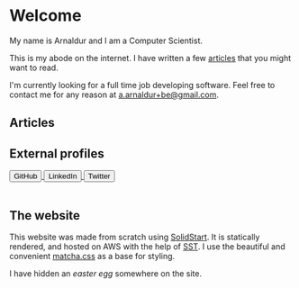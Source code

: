 
# Welcome
My name is Arnaldur and I am a Computer Scientist.

This is my abode on the internet.
I have written a few <u>[articles](/writing)</u> that you might want to read.

I'm currently looking for a full time job developing software.
Feel free to contact me for any reason at
<a href="a.arnaldur+be@gmail.com">a.arnaldur+be@gmail.com</a>.


## Articles

<PostList />

## External profiles
            
<A href="https://github.com/arnfaldur/">
<button>
GitHub
</button>
</A>

<A href="https://www.linkedin.com/in/arnaldur-bjarnason/">
<button>
LinkedIn
</button>
</A>

<A href="/boycotting/twitter">
<button>
Twitter
</button>
</A>

<br/>
<br/>

## The website

This website was made from scratch using [SolidStart](https://docs.solidjs.com/solid-start).
It is statically rendered, and hosted on AWS with the help of [SST](https://sst.dev/).
I use the beautiful and convenient [matcha.css](https://matcha.mizu.sh/) as a base for styling.

I have hidden an <i>easter egg</i> somewhere on the site.
